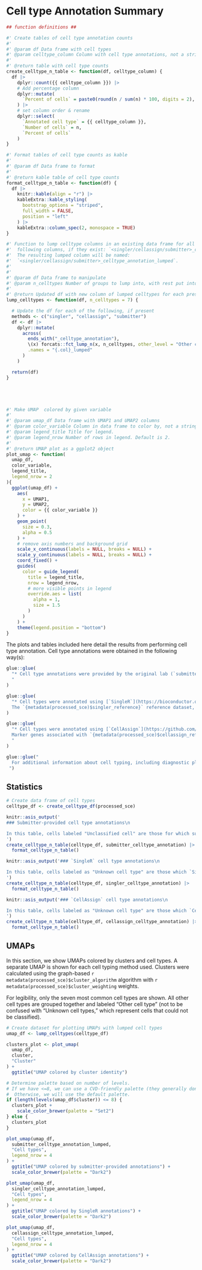 # Cell type Annotation Summary


```r
## function definitions ##

#' Create tables of cell type annotation counts
#'
#' @param df Data frame with cell types
#' @param celltype_column Column with cell type annotations, not a string.
#'
#' @return table with cell type counts
create_celltype_n_table <- function(df, celltype_column) {
  df |>
    dplyr::count({{ celltype_column }}) |>
    # Add percentage column
    dplyr::mutate(
      `Percent of cells` = paste0(round(n / sum(n) * 100, digits = 2), "%")
    ) |>
    # set column order & rename
    dplyr::select(
      `Annotated cell type` = {{ celltype_column }},
      `Number of cells` = n,
      `Percent of cells`
    )
}

#' Format tables of cell type counts as kable
#'
#' @param df Data frame to format
#'
#' @return kable table of cell type counts
format_celltype_n_table <- function(df) {
  df |>
    knitr::kable(align = "r") |>
    kableExtra::kable_styling(
      bootstrap_options = "striped",
      full_width = FALSE,
      position = "left"
    ) |>
    kableExtra::column_spec(2, monospace = TRUE)
}

#' Function to lump celltype columns in an existing data frame for all of the
#'  following columns, if they exist: `<singler/cellassign/submitter>_celltype_annotation`.
#'  The resulting lumped column will be named:
#'  `<singler/cellassign/submitter>_celltype_annotation_lumped`.
#'
#'
#' @param df Data frame to manipulate
#' @param n_celltypes Number of groups to lump into, with rest put into "Other" group. Default is 7.
#'
#' @return Updated df with new column of lumped celltypes for each present method
lump_celltypes <- function(df, n_celltypes = 7) {

  # Update the df for each of the following, if present
  methods <- c("singler", "cellassign", "submitter")
  df <- df |>
    dplyr::mutate(
      across(
        ends_with("_celltype_annotation"),
        \(x) forcats::fct_lump_n(x, n_celltypes, other_level = "Other cell type"),
        .names = "{.col}_lumped"
      )
    )

  return(df)
}





#' Make UMAP  colored by given variable
#'
#' @param umap_df Data frame with UMAP1 and UMAP2 columns
#' @param color_variable Column in data frame to color by, not a string.
#' @param legend_title Title for legend.
#' @param legend_nrow Number of rows in legend. Default is 2.
#'
#' @return UMAP plot as a ggplot2 object
plot_umap <- function(
  umap_df,
  color_variable,
  legend_title,
  legend_nrow = 2
){
  ggplot(umap_df) +
    aes(
      x = UMAP1,
      y = UMAP2,
      color = {{ color_variable }}
    ) +
    geom_point(
      size = 0.3,
      alpha = 0.5
    ) +
    # remove axis numbers and background grid
    scale_x_continuous(labels = NULL, breaks = NULL) +
    scale_y_continuous(labels = NULL, breaks = NULL) +
    coord_fixed() +
    guides(
      color = guide_legend(
        title = legend_title,
        nrow = legend_nrow,
        # more visible points in legend
        override.aes = list(
          alpha = 1,
          size = 1.5
        )
      )
    ) +
    theme(legend.position = "bottom")
}

```

<!-- Background depends on which cell types are present in the SCE. -->

The plots and tables included here detail the results from performing cell type annotation.
Cell type annotations were obtained in the following way(s): 

<!-- Submitter -->
```r
glue::glue(
  "* Cell type annotations were provided by the original lab (`submitter-provided`) which generated this data.
  "
)
```


```r
glue::glue(
  "* Cell types were annotated using [`SingleR`](https://bioconductor.org/packages/release/bioc/html/SingleR.html), which uses a reference-based approach ([Looney _et al._ 2019](https://doi.org/10.1038/s41590-018-0276-y)).
  The `{metadata(processed_sce)$singler_reference}` reference dataset, obtained from the [`celldex` package](http://bioconductor.org/packages/release/data/experiment/html/celldex.html) package, was used for cell typing."
)
```


```r
glue::glue(
  "* Cell types were annotated using [`CellAssign`](https://github.com/Irrationone/cellassign), which uses a marker-gene based approach ([Zhang _et al._ 2019](https://doi.org/10.1038/s41592-019-0529-1)).
  Marker genes associated with `{metadata(processed_sce)$cellassign_reference}` tissue were obtained from [PanglaoDB](https://panglaodb.se/).
  "
)
```


<!-- At least one cell type annotation method required for the supplemental report -->
```r
glue::glue("
  For additional information about cell typing, including diagnostic plots and/or heatmap comparisons among annotations (if available), please refer to the [supplementary cell type QC report](`r params$celltype_report`).
 ")
```


## Statistics

```r
# Create data frame of cell types
celltype_df <- create_celltype_df(processed_sce)
```


```r
knitr::asis_output('
### Submitter-provided cell type annotations\n

In this table, cells labeled "Unclassified cell" are those for which submitters did not provide an annotation.
')
create_celltype_n_table(celltype_df, submitter_celltype_annotation) |>
  format_celltype_n_table()
```

```r
knitr::asis_output('### `SingleR` cell type annotations\n

In this table, cells labeled as "Unknown cell type" are those which `SingleR` could not confidently identify.
')
create_celltype_n_table(celltype_df, singler_celltype_annotation) |>
  format_celltype_n_table()
```

```r
knitr::asis_output('### `CellAssign` cell type annotations\n

In this table, cells labeled as "Unknown cell type" are those which `CellAssign` could not confidently identify.
')
create_celltype_n_table(celltype_df, cellassign_celltype_annotation) |>
  format_celltype_n_table()
```

## UMAPs

In this section, we show UMAPs colored by clusters and cell types.
A separate UMAP is shown for each cell typing method used.
Clusters were calculated using the graph-based `r metadata(processed_sce)$cluster_algorithm` algorithm with `r metadata(processed_sce)$cluster_weighting` weights.

For legibility, only the seven most common cell types are shown.
All other cell types are grouped together and labeled "Other cell type" (not to be confused with "Unknown cell types," which represent cells that could not be classified).


```r
# Create dataset for plotting UMAPs with lumped cell types
umap_df <- lump_celltypes(celltype_df)
```


<!-- First UMAP: clusters -->
```r
clusters_plot <- plot_umap(
  umap_df,
  cluster,
  "Cluster"
) +
  ggtitle("UMAP colored by cluster identity")

# Determine palette based on number of levels.
# If we have <=8, we can use a CVD-friendly palette (they generally don't have more than 8 colors).
#  Otherwise, we will use the default palette.
if (length(levels(umap_df$cluster)) <= 8) {
  clusters_plot +
    scale_color_brewer(palette = "Set2")
} else {
  clusters_plot
}
```

<!-- Now, UMAPs of cell types, where present -->

```r
plot_umap(umap_df,
  submitter_celltype_annotation_lumped,
  "Cell types",
  legend_nrow = 4
) +
  ggtitle("UMAP colored by submitter-provided annotations") +
  scale_color_brewer(palette = "Dark2")
```


```r
plot_umap(umap_df,
  singler_celltype_annotation_lumped,
  "Cell types",
  legend_nrow = 4
) +
  ggtitle("UMAP colored by SingleR annotations") +
  scale_color_brewer(palette = "Dark2")
```


```r
plot_umap(umap_df,
  cellassign_celltype_annotation_lumped,
  "Cell types",
  legend_nrow = 4
) +
  ggtitle("UMAP colored by CellAssign annotations") +
  scale_color_brewer(palette = "Dark2")
```
